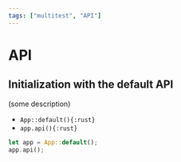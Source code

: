 ```yaml
---
tags: ["multitest", "API"]
---
```


# API

## Initialization with the default API

(some description)

- `App::default(){:rust}`
- `app.api(){:rust}`

```rust
let app = App::default();
app.api();
```
